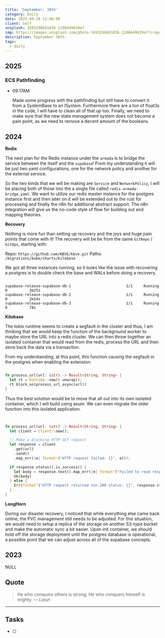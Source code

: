 ```yaml
---
title: 'September: 30th'
category: Daily
date: 2025-09-30 12:00:00
client: Self
unsplash: 1693298661836-1206649639ef
img: https://images.unsplash.com/photo-1693298661836-1206649639ef?crop=entropy&cs=srgb&fm=jpg&ixid=MnwzNjM5Nzd8MHwxfHJhbmRvbXx8fHx8fHx8fDE2ODE3NDg2ODY&ixlib=rb-4.0.3&q=85
description: September 30th. 
tags:
  - daily
---
```



## 2025

### ECS Pathfinding

-   09:17AM

    Made some progress with the pathfinding but still have to convert it from a SystemBase to an ISystem.
    Furthermore there are a ton of float3s in the code, I will have to clean all of that up too.
    Finally, we need to make sure that the new state management system does not become a pain point, as we need to remove a decent amount of the booleans.

## 2024

**Redis**

The next plan for the Redis instance under the `armada` is to bridge the service between the itself and the `supabase`!
From my understanding it will be just two yaml configurations, one for the network policy and another for the external service.

So the two kinds that we will be making are `Service` and `NetworkPolicy`, I will be placing both of those into the a single file called `redis-armada-bridge.yaml`.
We want to utilize our redis master instance for the postgres instance first and then later on it will be extended out to the rust for processing and finally the n8n for additional abstract support.
The n8n integration will give us the no-code style of flow for building out and mapping theories.


**Recovery**

Nothing is more fun than setting up recovery and the joys and huge pain points that come with it!
The recovery will be be from the same `GitRepo` / `GitOps`, starting with: 

Repo: `https://github.com/KBVE/kbve.git`
Paths: `/migrations/kube/charts/kilobase`

We got all three instances running, so it looks like the issue with recovering a postgres is to double check the base and WALs before doing a recovery.

```

supabase-release-supabase-db-1                         1/1     Running   0          3m25s
supabase-release-supabase-db-2                         1/1     Running   0          2m14s
supabase-release-supabase-db-3                         1/1     Running   0          78s

```

**Kilobase**

The tokio runtime seems to create a segfault in the cluster and thus, I am thinking that we would keep the function of the background worker to maybe store the URL into a redis cluster.
We can then throw together an isolated container that would read from the redis, process the URL and then store back the data via a transaction.

From my understanding, at this point, this function causing the segfault in the postgres when enabling the extension:

```rust

fn process_url(url: &str) -> Result<String, String> {
  let rt = Runtime::new().unwrap();
  rt.block_on(process_url_async(url))
}

```

Thus the best solution would be to move that all out into its own isolated container, which I will build using axum.
We can even migrate the older function into this isolated application.

```rust


fn process_url(url: &str) -> Result<String, String> {
  let client = Client::new();

  // Make a blocking HTTP GET request
  let response = client
    .get(url)
    .send()
    .map_err(|e| format!("HTTP request failed: {}", e))?;

  if response.status().is_success() {
    let body = response.text().map_err(|e| format!("Failed to read response body: {}", e))?;
    Ok(body)
  } else {
    Err(format!("HTTP request returned non-200 status: {}", response.status()))
  }
}

```

**LongHorn**

During our disaster recovery, I noticed that while everything else came back online, the PVC management still needs to be adjusted.
For this situation, we would need to setup a replica of the storage on another S3-type bucket and make the automatic sync a bit easier.
Upon init container, we should hold off the storage deployment until the postgres database is operational, a possible point that we can adjust across all of the supabase concepts.


## 2023

NULL


## Quote

> He who conquers others is strong; He who conquers himself is mighty.
> — <cite>Laozi</cite>

---

## Tasks

- [ ]